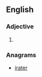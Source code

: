 {{also|årtier}}
==English==

===Adjective===
{{head|en|adjective comparative form}}

# {{en-comparative of|arty}}

===Anagrams===
* [[irater#English|irater]]